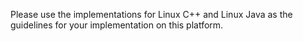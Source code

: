 
<PlatformWrapper platform="go">

<NotAvailable />

Please use the implementations for Linux C++ and Linux Java as the guidelines for your implementation on this platform.

</PlatformWrapper>